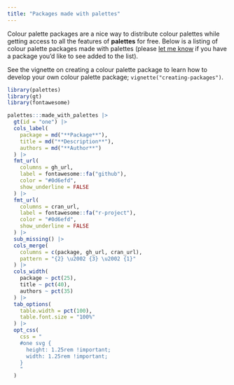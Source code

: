 ```yaml
---
title: "Packages made with palettes"
---
```


Colour palette packages are a nice way to distribute colour palettes while getting access to all the features of **palettes** for free. Below is a listing of colour palette packages made with palettes (please [let me know](https://github.com/mccarthy-m-g/palettes/tree/main/data-raw) if you have a package you’d like to see added to the list).

See the vignette on creating a colour palette package to learn how to develop your own colour palette package; `vignette("creating-packages")`.

```r
library(palettes)
library(gt)
library(fontawesome)

palettes:::made_with_palettes |>
  gt(id = "one") |>
  cols_label(
    package = md("**Package**"),
    title = md("**Description**"),
    authors = md("**Author**")
  ) |>
  fmt_url(
    columns = gh_url,
    label = fontawesome::fa("github"),
    color = "#0d6efd",
    show_underline = FALSE
  ) |>
  fmt_url(
    columns = cran_url,
    label = fontawesome::fa("r-project"),
    color = "#0d6efd",
    show_underline = FALSE
  ) |>
  sub_missing() |>
  cols_merge(
    columns = c(package, gh_url, cran_url),
    pattern = "{2} \u2002 {3} \u2002 {1}"
  ) |>
  cols_width(
    package ~ pct(25),
    title ~ pct(40),
    authors ~ pct(35)
  ) |>
  tab_options(
    table.width = pct(100),
    table.font.size = "100%"
  ) |>
  opt_css(
    css = "
    #one svg {
      height: 1.25rem !important;
      width: 1.25rem !important;
    }
    "
  )
```
